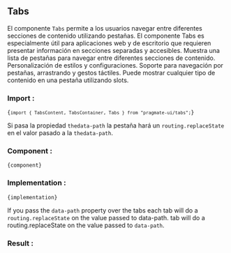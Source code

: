 
## Tabs

El componente `Tabs`
permite a los usuarios navegar entre diferentes secciones de contenido
utilizando pestañas. El componente Tabs es especialmente útil para
aplicaciones web y de escritorio que requieren presentar información en
secciones separadas y accesibles. Muestra una lista de pestañas para
navegar entre diferentes secciones de contenido. Personalización de
estilos y configuraciones. Soporte para navegación por pestañas,
arrastrando y gestos táctiles. Puede mostrar cualquier tipo de contenido
en una pestaña utilizando slots.

### Import :

<Code>{`import { TabsContent, TabsContainer, Tabs } from "pragmate-ui/tabs";`}</Code>

Si pasa la propiedad `thedata-path` la pestaña hará un
`routing.replaceState` en el valor pasado a la
`thedata-path`.

### Component :

<Code>{component}</Code>

### Implementation :

<Code>{implementation}</Code>

If you pass the `data-path` property over the tabs
each tab will do a `routing.replaceState` on the value
passed to data-path. tab will do a routing.replaceState on the
value passed to `data-path`.

### Result :

<Results />
